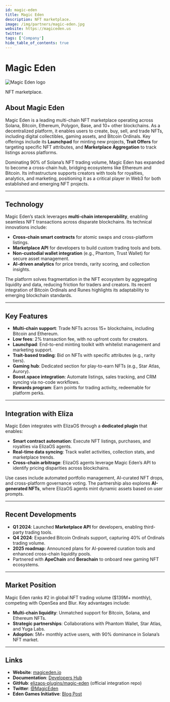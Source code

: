 ---
id: magic-eden
title: Magic Eden
description: NFT marketplace.
image: /img/partners/magic-eden.jpg
website: https://magiceden.us
twitter:
tags: ['Company']
hide_table_of_contents: true
---

# Magic Eden

<div className="partner-logo">
  <img src="/img/partners/magic-eden.jpg" alt="Magic Eden logo" />
</div>

NFT marketplace.

## About Magic Eden

Magic Eden is a leading multi-chain NFT marketplace operating across Solana, Bitcoin, Ethereum, Polygon, Base, and 10+ other blockchains. As a decentralized platform, it enables users to create, buy, sell, and trade NFTs, including digital collectibles, gaming assets, and Bitcoin Ordinals. Key offerings include its **Launchpad** for minting new projects, **Trait Offers** for targeting specific NFT attributes, and **Marketplace Aggregation** to track listings across platforms.

Dominating 90% of Solana’s NFT trading volume, Magic Eden has expanded to become a cross-chain hub, bridging ecosystems like Ethereum and Bitcoin. Its infrastructure supports creators with tools for royalties, analytics, and marketing, positioning it as a critical player in Web3 for both established and emerging NFT projects.

---

## Technology

Magic Eden’s stack leverages **multi-chain interoperability**, enabling seamless NFT transactions across disparate blockchains. Its technical innovations include:

- **Cross-chain smart contracts** for atomic swaps and cross-platform listings.
- **Marketplace API** for developers to build custom trading tools and bots.
- **Non-custodial wallet integration** (e.g., Phantom, Trust Wallet) for secure asset management.
- **AI-driven analytics** for price trends, rarity scoring, and collection insights.

The platform solves fragmentation in the NFT ecosystem by aggregating liquidity and data, reducing friction for traders and creators. Its recent integration of Bitcoin Ordinals and Runes highlights its adaptability to emerging blockchain standards.

---

## Key Features

- **Multi-chain support**: Trade NFTs across 15+ blockchains, including Bitcoin and Ethereum.
- **Low fees**: 2% transaction fee, with no upfront costs for creators.
- **Launchpad**: End-to-end minting toolkit with whitelist management and marketing support.
- **Trait-based trading**: Bid on NFTs with specific attributes (e.g., rarity tiers).
- **Gaming hub**: Dedicated section for play-to-earn NFTs (e.g., Star Atlas, Aurory).
- **Boost.space integration**: Automate listings, sales tracking, and CRM syncing via no-code workflows.
- **Rewards program**: Earn points for trading activity, redeemable for platform perks.

---

## Integration with Eliza

Magic Eden integrates with ElizaOS through a **dedicated plugin** that enables:

- **Smart contract automation**: Execute NFT listings, purchases, and royalties via ElizaOS agents.
- **Real-time data syncing**: Track wallet activities, collection stats, and marketplace trends.
- **Cross-chain arbitrage**: ElizaOS agents leverage Magic Eden’s API to identify pricing disparities across blockchains.

Use cases include automated portfolio management, AI-curated NFT drops, and cross-platform governance voting. The partnership also explores **AI-generated NFTs**, where ElizaOS agents mint dynamic assets based on user prompts.

---

## Recent Developments

- **Q1 2024**: Launched **Marketplace API** for developers, enabling third-party trading tools.
- **Q4 2024**: Expanded Bitcoin Ordinals support, capturing 40% of Ordinals trading volume.
- **2025 roadmap**: Announced plans for AI-powered curation tools and enhanced cross-chain liquidity pools.
- Partnered with **ApeChain** and **Berachain** to onboard new gaming NFT ecosystems.

---

## Market Position

Magic Eden ranks #2 in global NFT trading volume ($139M+ monthly), competing with OpenSea and Blur. Key advantages include:

- **Multi-chain liquidity**: Unmatched support for Bitcoin, Solana, and Ethereum NFTs.
- **Strategic partnerships**: Collaborations with Phantom Wallet, Star Atlas, and Yuga Labs.
- **Adoption**: 5M+ monthly active users, with 90% dominance in Solana’s NFT market.

---

## Links

- **Website**: [magiceden.io](https://magiceden.io)
- **Documentation**: [Developers Hub](https://developers.magiceden.io)
- **GitHub**: [elizaos-plugins/magic-eden](https://github.com/elizaos-plugins/magic-eden) (official integration repo)
- **Twitter**: [@MagicEden](https://twitter.com/MagicEden)
- **Eden Games Initiative**: [Blog Post](https://blog.magiceden.io/eden-games)
